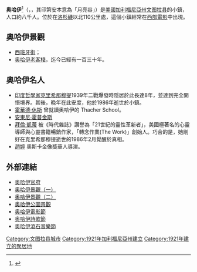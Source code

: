 {{Infobox Settlement
|name = 奥哈伊
|other_name             =
|native_name            =  <!-- for cities whose native name is not in English -->
|nickname               = 
|settlement_type = city
|motto                  =
|image_skyline          = 
|imagesize              = 
|image_caption          =  
|image_flag             = 
|flag_size              =
|image_seal             = 
|seal_size              =
|image_shield           = 
|shield_size            =
|image_blank_emblem     =
|blank_emblem_type      =
|blank_emblem_size      =
|image_map = Ventura_County_California_Incorporated_and_Unincorporated_areas_Ojai_Highlighted.svg

|mapsize =
|map_caption = 加利福尼亞州文圖拉縣地圖
|image_map1             = 
|mapsize1               = 
|map_caption1           = 
|image_dot_map          =
|dot_mapsize            =
|dot_map_caption        =
|dot_x =  
|dot_y =
|pushpin_map            = <!-- the name of a location map as per http://en.wikipedia.org/wiki/Template:Location_map -->
|pushpin_label_position = <!-- the position of the pushpin label: left, right, top, bottom, none -->
|pushpin_map_caption    =
|pushpin_mapsize        =
<!-- Location ------------------>
|subdivision_type  = [[世界政區索引|國]]
|subdivision_name  = [[美國|美國]]
|subdivision_type1 = [[美國行政區劃|州]]
|subdivision_name1 = [[加州|加州]]
|subdivision_type2 = [[加利福尼亞州行政區劃|城市]]
|subdivision_name2 = [[文图拉县_(加利福尼亚州)|文圖拉縣]]
|subdivision_type3      = 
|subdivision_name3      = 
|subdivision_type4      = 
|subdivision_name4      =
<!-- Politics ----------------->
|government_footnotes   =
|government_type        =
|leader_title           =
|leader_name            =
|leader_title1          =  <!-- for places with, say, both a mayor and a city manager -->
|leader_name1           =
|leader_title2          =
|leader_name2           =
|leader_title3          =
|leader_name3           =
|leader_title4          =
|leader_name4           =
|established_title      =  <!-- Settled -->
|established_date       = 
|established_title2     =  <!-- Incorporated (town) -->
|established_date2      = 
|established_title3     =  <!-- Incorporated (city) -->
|established_date3      =
<!-- Area    --------------------->
|area_magnitude         = 
|unit_pref                = <!--Enter: Imperial, if Imperial (metric) is desired-->
|area_footnotes           =
|area_total_km2 = 11.5
|area_land_km2 = 11.5
|area_water_km2 = 0
|area_total_sq_mi = 4.4
|area_land_sq_mi = 4.4
|area_water_sq_mi = 0
|area_water_percent       =
|area_urban_km2           =
|area_urban_sq_mi         =
|area_metro_km2           =
|area_metro_sq_mi         =
|area_blank1_title        =
|area_blank1_km2          =
|area_blank1_sq_mi        =
<!-- Population   ----------------------->
|population_as_of               = 2000
|population_footnotes           =
|population_note                =
|population_total = 7862
|population_density_km2 = 683.7
|population_density_sq_mi = 1786.8
|population_metro               =
|population_density_metro_km2   =
|population_density_metro_sq_mi =
|population_urban               =
|population_density_urban_km2   =
|population_density_urban_sq_mi =
|population_blank1_title        =
|population_blank1              =
|population_density_blank1_km2 =   
|population_density_blank1_sq_mi =
<!-- General information  --------------->
|timezone               = 
|utc_offset             = 
|timezone_DST           = 
|utc_offset_DST         = 
|latd= 
|latm= 
|lats= 
|latNS=
|longd= 
|longm= 
|longs= 
|longEW=
|elevation_footnotes    =  <!--for references: use <ref> </ref> tags-->
|elevation_m            = 
|elevation_ft           =
<!-- Area/postal codes & others -------->
|postal_code_type       =  <!-- enter ZIP code, Postcode, Post code, Postal code... -->
|postal_code            =
|area_code              =
|blank_name             =
|blank_info             =
|blank1_name            =
|blank1_info            =
|website                = 
|footnotes              = 
}}
'''奥哈伊'''<ref>{{Cite web|title=世界地名翻译大辞典|url=https://mall.cnki.net/reference/ref_search.aspx?bid=R200807101&inputText=Ojai|accessdate=2021-03-17|work=mall.cnki.net}}</ref>（{{lang-en|Ojai}}，{{IPAc-en|ˈ|oʊ|h|aɪ}}，其印第安本意為「月亮谷」）是[[美國|美國]][[加利福尼亞州|加利福尼亞州]][[文图拉县_(加利福尼亚州)|文图拉县]]的小鎮，人口約八千人。位於在[[洛杉磯|洛杉磯]]以北110公里處，這個小鎮經常在[[西部電影|西部電影]]中出現。

== 奥哈伊景觀 ==
* [[奥哈伊西班牙街|西班牙街]]；
* [[奥哈伊老客棧|奥哈伊老客棧]]，迄今已經有一百三十年。

== 奥哈伊名人 ==
* [[印度|印度]][[哲學家|哲學家]][[克里希那穆提|克里希那穆提]]1939年二戰爆發時隱居於此長達8年，並達到完全開悟境界。其後，晚年在此安度，他於1986年逝世於小鎮。
* [[霍華德·休斯|霍華德·休斯]] 曾就讀奥哈伊的 Thacher School。
* [[安東尼·霍普金斯|安東尼·霍普金斯]]
* [https://en.wikipedia.org/wiki/Byron_Katie 拜倫·凱蒂] {{Wayback|url=https://en.wikipedia.org/wiki/Byron_Katie |date=20210115194415 }}被《時代雜誌》讚譽為「21世紀的靈性革新者」，美國極著名的心靈導師與心靈書籍暢銷作家，「轉念作業(The Work)」創始人。巧合的是，她剛好在克里希那穆提逝世的1986年2月覺醒於真相。
* [[趙婷|趙婷]] 奧斯卡金像獎華人導演。

== 外部連結 ==
* [http://www.ci.ojai.ca.us/ 奥哈伊官府 ] {{Wayback|url=http://www.ci.ojai.ca.us/ |date=20110712150149 }}
* [http://ojaiphoto.smugmug.com/gallery/2357742#138228863  奥哈伊景觀（一）] {{Wayback|url=http://ojaiphoto.smugmug.com/gallery/2357742#138228863 |date=20100720201340 }}
* [http://www.magney.org/photofiles/Ojai-UrbanPhotos1.htm 奥哈伊景觀（二）] {{Wayback|url=http://www.magney.org/photofiles/Ojai-UrbanPhotos1.htm |date=20200822054209 }}
* [http://www.magney.org/photofiles/Ojai-CluffVistaParkPhotos1.htm 奥哈伊公園景觀 ] {{Wayback|url=http://www.magney.org/photofiles/Ojai-CluffVistaParkPhotos1.htm |date=20200822054214 }}
* [http://www.ojaifilmfestival.com/ 奥哈伊電影節 ] {{Wayback|url=http://www.ojaifilmfestival.com/ |date=20201201233645 }}
* [http://www.ojaipoetryfestival.com/ 奥哈伊詩歌節 ] {{Wayback|url=http://www.ojaipoetryfestival.com/ |date=20201022024902 }}
* [http://www.howardpresents.com/ 奥哈伊滾石音樂節 ] {{Wayback|url=http://www.howardpresents.com/ |date=20210212014014 }}


{{California}}

{{文圖拉縣_(加利福尼亞州)}}
[[Category:文图拉县城市|Category:文图拉县城市]]
[[Category:1921年加利福尼亞州建立|Category:1921年加利福尼亞州建立]]
[[Category:1921年建立的聚居地|Category:1921年建立的聚居地]]